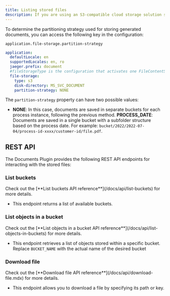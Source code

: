 ```yaml
---
title: Listing stored files
description: If you are using an S3-compatible cloud storage solution such as [MinIO](https://min.io/), the stored files are organized into buckets. A bucket serves as a container for objects stored in Amazon S3. The Documents Plugin provides a REST API that allows you to easily view the files stored in the buckets.
---
```


To determine the partitioning strategy used for storing generated documents, you can access the following key in the configuration:

`application.file-storage.partition-strategy`

```yaml
application:
  defaultLocale: en
  supportedLocales: en, ro
  jaeger.prefix: document
  #fileStorageType is the configuration that activates one FileContentService implementation. Valid values: minio / fileSystem
  file-storage:
    type: s3
    disk-directory: MS_SVC_DOCUMENT
    partition-strategy: NONE

```

The `partition-strategy` property can have two possible values:

* **NONE**: In this case, documents are saved in separate buckets for each process instance, following the previous method.
**PROCESS_DATE**: Documents are saved in a single bucket with a subfolder structure based on the process date. For example: `bucket/2022/2022-07-04/process-id-xxxx/customer-id/file.pdf`.


## REST API

The Documents Plugin provides the following REST API endpoints for interacting with the stored files:


### List buckets

<Check>
  Check out the [**List buckets API reference**](/docs/api/list-buckets) for more details.
</Check>

* This endpoint returns a list of available buckets.

### List objects in a bucket

<Check>
  Check out the [**List objects in a bucket API reference**](/docs/api/list-objects-in-buckets) for more details.
</Check>

* This endpoint retrieves a list of objects stored within a specific bucket. Replace `BUCKET_NAME` with the actual name of the desired bucket

### Download file

<Check>
  Check out the [**Download file API reference**](/docs/api/download-file.mdx) for more details.
</Check>

* This endpoint allows you to download a file by specifying its path or key.

